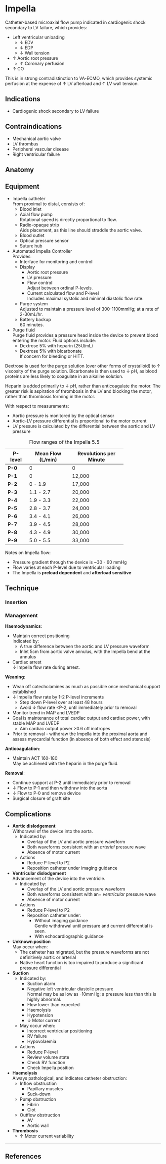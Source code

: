 # Impella

Catheter-based microaxial flow pump indicated in cardiogenic shock secondary to LV failure, which provides:

* Left ventricular unloading
	* ↓ EDV
	* ↓ EDP
	* ↓ Wall tension
* ↑ Aortic root pressure
	* ↑ Coronary perfusion
* ↑ CO

:::column-margin
This is in strong contradistinction to VA-ECMO, which provides systemic perfusion at the expense of ↑ LV afterload and ↑ LV wall tension.
:::

## Indications

* Cardiogenic shock secondary to LV failure

## Contraindications

* Mechanical aortic valve
* LV thrombus
* Peripheral vascular disease
* Right ventricular failure

## Anatomy

## Equipment

* Impella catheter\
From proximal to distal, consists of:
	* Blood inlet
	* Axial flow pump\
	Rotational speed is directly proportional to flow.
	* Radio-opaque strip\
	Aids placement, as this line should straddle the aortic valve.
	* Blood outlet
	* Optical pressure sensor
	* Suture hub
* Automated Impella Controller\
Provides:
	* Interface for monitoring and control
	* Display
		* Aortic root pressure
		* LV pressure
		* Flow control\
		Adjust between ordinal P-levels.
		* Current calculated flow and P-level\
		Includes maximal systolic and minimal diastolic flow rate.
	* Purge system\
	Adjusted to maintain a pressure level of 300-1100mmHg; at a rate of 2-30mL/hr.
	* Battery backup\
	60 minutes.
* Purge fluid\
Purge fluid provides a pressure head inside the device to prevent blood entering the motor. Fluid options include:
	* Dextrose 5% with heparin (25U/mL)
	* Dextrose 5% with bicarbonate\
	If concern for bleeding or HITT.

:::column-margin
Dextrose is used for the purge solution (over other forms of crystalloid) to ↑ viscosity of the purge solution. Bicarbonate is then used to ↓ pH, as blood proteins are less likely to coagulate in an alkaline solution.

Heparin is added primarily to ↓ pH, rather than anticoagulate the motor. The greater risk is aspiration of thrombosis in the LV and blocking the motor, rather than thrombosis forming in the motor.
:::

:::column-margin
With respect to measurements:

* Aortic pressure is monitored by the optical sensor
* Aortic-LV pressure differential is proportional to the motor current
* LV pressure is calculated by the differential between the aortic and LV pressure
:::

:::column-margin
: Flow ranges of the Impella 5.5

+---------+-------------------+------------------------+
| P-level | Mean Flow (L/min) | Revolutions per Minute |
+=========+===================+========================+
| **P-0** | 0                 | 0                      |
+---------+-------------------+------------------------+
| **P-1** | 0                 | 12,000                 |
+---------+-------------------+------------------------+
| **P-2** | 0 - 1.9           | 17,000                 |
+---------+-------------------+------------------------+
| **P-3** | 1.1 - 2.7         | 20,000                 |
+---------+-------------------+------------------------+
| **P-4** | 1.9 - 3.3         | 22,000                 |
+---------+-------------------+------------------------+
| **P-5** | 2.8 - 3.7         | 24,000                 |
+---------+-------------------+------------------------+
| **P-6** | 3.4 - 4.1         | 26,000                 |
+---------+-------------------+------------------------+
| **P-7** | 3.9 - 4.5         | 28,000                 |
+---------+-------------------+------------------------+
| **P-8** | 4.3 - 4.9         | 30,000                 |
+---------+-------------------+------------------------+
| **P-9** | 5.0 - 5.5         | 33,000                 |
+---------+-------------------+------------------------+


Notes on Impella flow:

* Pressure gradient through the device is ~30 - 60 mmHg
* Flow varies at each P-level due to ventricular loading
* The Impella is **preload dependent** and **afterload sensitive**
:::


## Technique

### Insertion


### Management

**Haemodynamics**:

* Maintain correct positioning\
Indicated by:
	* A true difference between the aortic and LV pressure waveform
	* Inlet 5cm from aortic valve annulus, with the Impella bend at the annulus
* Cardiac arrest\
↓ Impella flow rate during arrest.


**Weaning**:

* Wean off catecholamines as much as possible once mechanical support established
* ↓ Impella flow rate by 1-2 P-level increments
	* Step down P-level over at least 48 hours
	* Avoid ↓ flow rate <P-2, until immediately prior to removal
* Monitor trend in MAP and LVEDP
* Goal is maintenance of total cardiac output and cardiac power, with stable MAP and LVEDP
	* Aim cardiac output power >0.6 off inotropes
* Prior to removal - withdraw the Impella into the proximal aorta and assess myocardial function (in absence of both effect and stenosis)


**Anticoagulation**:

* Maintain ACT 160-180\
May be achieved with the heparin in the purge fluid.


**Removal**:

* Continue support at P-2 until immediately prior to removal
* ↓ Flow to P-1 and then withdraw into the aorta
* ↓ Flow to P-0 and remove device
* Surgical closure of graft site

## Complications

* **Aortic dislodgement**\
Withdrawal of the device into the aorta.
	* Indicated by:
		* Overlap of the LV and aortic pressure waveform
		* Both waveforms consistent with an *arterial* pressure wave
		* Absence of motor current
	* Actions
		* Reduce P-level to P2
		* Reposition catheter under imaging guidance
* **Ventricular dislodgement**\
Advancement of the device into the ventricle.
	* Indicated by:
		* Overlap of the LV and aortic pressure waveform
		* Both waveforms consistent with an= *ventricular* pressure wave
		* Absence of motor current
	* Actions
		* Reduce P-level to P2
		* Reposition catheter under:
			* Without imaging guidance\
			Gentle withdrawal until pressure and current differential is seen.
			* With echocardiographic guidance
* **Unknown position**\
May occur when:
	* The catheter has migrated, but the pressure waveforms are not definitively aortic or arterial
	* Native heart function is too impaired to produce a significant pressure differential
* **Suction**
	* Indicated by:
		* Suction alarm
		* Negative left ventricular diastolic pressure\
		Normal may be as low as -10mmHg; a pressure less than this is highly abnormal.
		* Flow lower than expected
		* Haemolysis
		* Hypotension
		* ↓ Motor current
	* May occur when:
		* Incorrect ventricular positioning
		* RV failure
		* Hypovolaemia
	* Actions
		* Reduce P-level
		* Review volume state
		* Check RV function
		* Check Impella position
* **Haemolysis**\
Always pathological, and indicates catheter obstruction:
	* Inflow obstruction
		* Papillary muscles
		* Suck-down
	* Pump obstruction
		* Fibrin
		* Clot
	* Outflow obstruction
		* AV
		* Aortic wall
* **Thrombosis**
	* ↑ Motor current variability


---

## References
